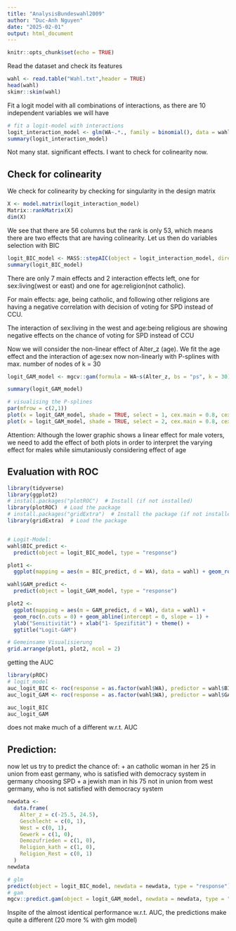 ```yaml
---
title: "AnalysisBundeswahl2009"
author: "Duc-Anh Nguyen"
date: "2025-02-01"
output: html_document
---
```


```r
knitr::opts_chunk$set(echo = TRUE)
```

Read the dataset and check its features
```r
wahl <- read.table("Wahl.txt",header = TRUE)
head(wahl)
skimr::skim(wahl)
```

Fit a logit model with all combinations of interactions, as there are 10 independent variables we will have
```r
# fit a logit-model with interactions
logit_interaction_model <- glm(WA~.*., family = binomial(), data = wahl)
summary(logit_interaction_model)
```
Not many stat. significant effects. I want to check for colinearity now.


## Check for colinearity
We check for colinearity by checking for singularity in the design matrix
```r
X <- model.matrix(logit_interaction_model)
Matrix::rankMatrix(X)
dim(X)
```

We see that there are 56 columns but the rank is only 53, which means there are two effects that are having colinearity. Let us then do variables selection with BIC
```r
logit_BIC_model <- MASS::stepAIC(object = logit_interaction_model, direction = "both", k = log(nrow(wahl)), trace = FALSE)
summary(logit_BIC_model)
```
There are only 7 main effects and 2 interaction effects left, one for sex:living(west or east) and one for age:religion(not catholic). 

For main effects: age, being catholic, and following other religions are having a negative correlation with decision of voting for SPD instead of CCU. 

The interaction of sex:living in the west and age:being religious are showing negative effects on the chance of voting for SPD instead of CCU


Now we will consider the non-linear effect of Alter_z (age). We fit the age effect and the interaction of age:sex now non-linearly with P-splines with max. number of nodes of k = 30
```r
logit_GAM_model <- mgcv::gam(formula = WA~s(Alter_z, bs = "ps", k = 30) + s(Alter_z, bs = "ps", k = 30, by = Geschlecht) + Geschlecht + West + Gewerk + Demozufrieden + Religion_kath  + Geschlecht*West, family = binomial(), data = wahl)

summary(logit_GAM_model)

# visualising the P-splines
par(mfrow = c(2,1))
plot(x = logit_GAM_model, shade = TRUE, select = 1, cex.main = 0.8, cex = 0.8, cex.lab = 0.8, cex.axis = 0.8, main = "Glatter Effekt des Alters für Frauen")
plot(x = logit_GAM_model, shade = TRUE, select = 2, cex.main = 0.8, cex = 0.8, cex.lab = 0.8, cex.axis = 0.8, main = "Glatter Effekt des Alters für Männer")
```
Attention: Although the lower graphic shows a linear effect for male voters, we need to add the effect of both plots in order to interpret the varying effect for males while simutaniously considering effect of age 


## Evaluation with ROC
```r
library(tidyverse)
library(ggplot2)
# install.packages("plotROC")  # Install (if not installed)
library(plotROC)  # Load the package
# install.packages("gridExtra")  # Install the package (if not installed)
library(gridExtra)  # Load the package


# Logit-Model:
wahl$BIC_predict <-
  predict(object = logit_BIC_model, type = "response")

plot1 <-
  ggplot(mapping = aes(m = BIC_predict, d = WA), data = wahl) + geom_roc(n.cuts = 0) + geom_abline(intercept = 0, slope = 1) + ylab("Sensitivität") + xlab("1- Spezifität") + theme() + ggtitle("Logit-Modell")

wahl$GAM_predict <-
  predict(object = logit_GAM_model, type = "response")

plot2 <-
  ggplot(mapping = aes(m = GAM_predict, d = WA), data = wahl) +
  geom_roc(n.cuts = 0) + geom_abline(intercept = 0, slope = 1) +
  ylab("Sensitivität") + xlab("1- Spezifität") + theme() +
  ggtitle("Logit-GAM")

# Gemeinsame Visualisierung
grid.arrange(plot1, plot2, ncol = 2)
```


getting the AUC
```r
library(pROC)
# logit_model
auc_logit_BIC <- roc(response = as.factor(wahl$WA), predictor = wahl$BIC_predict)$auc
auc_logit_GAM <- roc(response = as.factor(wahl$WA), predictor = wahl$GAM_predict)$auc

auc_logit_BIC
auc_logit_GAM
```
does not make much of a different w.r.t. AUC

## Prediction:
now let us try to predict the chance of:
+ an catholic woman in her 25 in union from east germany, who is satisfied with democracy system in germany choosing SPD
+ a jewish man in his 75 not in union from west germany, who is not satisfied with democracy system 

```r


newdata <-
  data.frame(
    Alter_z = c(-25.5, 24.5),
    Geschlecht = c(0, 1),
    West = c(0, 1),
    Gewerk = c(1, 0),
    Demozufrieden = c(1, 0),
    Religion_kath = c(1, 0),
    Religion_Rest = c(0, 1)
  )
newdata 

# glm
predict(object = logit_BIC_model, newdata = newdata, type = "response")
# gam
mgcv::predict.gam(object = logit_GAM_model, newdata = newdata, type = "response")
```
Inspite of the almost identical performance w.r.t. AUC, the predictions make quite a different (20 more % with glm model)

